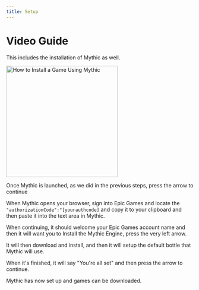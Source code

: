 ```yaml
---
title: Setup
---
```

# Video Guide
This includes the installation of Mythic as well.

<a href="https://www.youtube.com/watch?v=8OD3i1V2kIk"><img alt="How to Install a Game Using Mythic" src="https://i.imgur.com/JNuGgyA.png" height='300' width='300' /></a>

Once Mythic is launched, as we did in the previous steps, press the arrow to continue

When Mythic opens your browser, sign into Epic Games and locate the `"authorizationCode":"[yourauthcode]` and copy it to your clipboard and then paste it into the text area in Mythic.

When continuing, it should welcome your Epic Games account name and then it will want you to Install the Mythic Engine, press the very left arrow.

It will then download and install, and then it will setup the default bottle that Mythic will use.

When it's finished, it will say "You're all set" and then press the arrow to continue.

Mythic has now set up and games can be downloaded.
